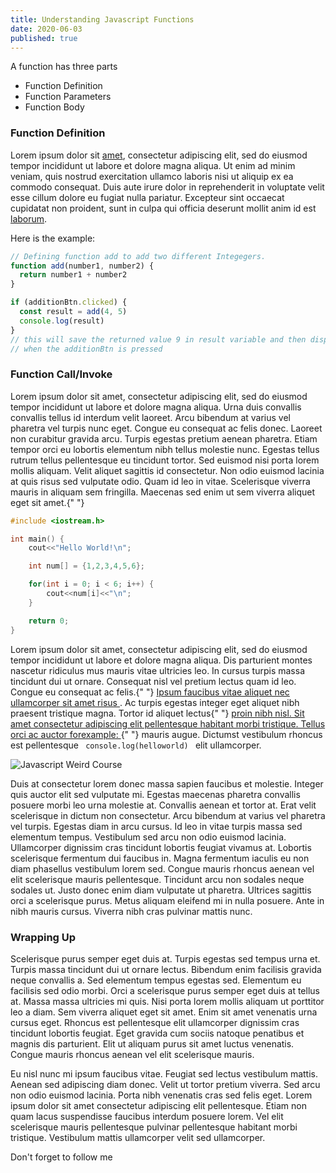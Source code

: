 ```yaml
---
title: Understanding Javascript Functions
date: 2020-06-03
published: true
---
```


<p> A function has three parts </p>
<ul>
  <li> Function Definition </li>
  <li> Function Parameters </li>
  <li> Function Body </li>
</ul>

<h3> Function Definition </h3>

<p>
  Lorem ipsum dolor sit <a href="#">amet</a>, consectetur adipiscing elit, sed do eiusmod tempor
  incididunt ut labore et dolore magna aliqua. Ut enim ad minim veniam, quis
  nostrud exercitation ullamco laboris nisi ut aliquip ex ea commodo consequat.
  Duis aute irure dolor in reprehenderit in voluptate velit esse cillum dolore
  eu fugiat nulla pariatur. Excepteur sint occaecat cupidatat non proident, sunt
  in culpa qui officia deserunt mollit anim id est <a href="#">laborum</a>.
  <br />

Here is the example:

</p>

```javascript
// Defining function add to add two different Integegers.
function add(number1, number2) {
  return number1 + number2
}

if (additionBtn.clicked) {
  const result = add(4, 5)
  console.log(result)
}
// this will save the returned value 9 in result variable and then display it,
// when the additionBtn is pressed
```

<h3> Function Call/Invoke </h3>

<p>
  Lorem ipsum dolor sit amet, consectetur adipiscing elit, sed do eiusmod tempor
  incididunt ut labore et dolore magna aliqua. Urna duis convallis convallis
  tellus id interdum velit laoreet. Arcu bibendum at varius vel pharetra vel
  turpis nunc eget. Congue eu consequat ac felis donec. Laoreet non curabitur
  gravida arcu. Turpis egestas pretium aenean pharetra. Etiam tempor orci eu
  lobortis elementum nibh tellus molestie nunc. Egestas tellus rutrum tellus
  pellentesque eu tincidunt tortor. Sed euismod nisi porta lorem mollis aliquam.
  Velit aliquet sagittis id consectetur. Non odio euismod lacinia at quis risus
  sed vulputate odio. Quam id leo in vitae. Scelerisque viverra mauris in
  aliquam sem fringilla. Maecenas sed enim ut sem viverra aliquet eget sit amet.{" "}
</p>

```c
#include <iostream.h>

int main() {
    cout<<"Hello World!\n";

    int num[] = {1,2,3,4,5,6};

    for(int i = 0; i < 6; i++) {
        cout<<num[i]<<"\n";
    }

    return 0;
}
```

<p>
  Lorem ipsum dolor sit amet, consectetur adipiscing elit, sed do eiusmod tempor
  incididunt ut labore et dolore magna aliqua. Dis parturient montes nascetur
  ridiculus mus mauris vitae ultricies leo. In cursus turpis massa tincidunt dui
  ut ornare. Consequat nisl vel pretium lectus quam id leo. Congue eu consequat
  ac felis.{" "}
  <a href="#">Ipsum faucibus vitae aliquet nec ullamcorper sit amet risus </a>.
  Ac turpis egestas integer eget aliquet nibh praesent tristique magna. Tortor
  id aliquet lectus{" "}
  <a href="#">
    proin nibh nisl. Sit amet consectetur adipiscing elit pellentesque habitant
    morbi tristique. Tellus orci ac auctor forexample:
  </a>{" "}
  mauris augue. Dictumst vestibulum rhoncus est pellentesque
  <code> console.log(helloworld) </code> elit ullamcorper.
</p>

![Javascript Weird Course](featured.png)

<p>
    Duis at consectetur lorem donec massa sapien faucibus et molestie. Integer quis auctor elit sed vulputate mi. Egestas maecenas pharetra convallis posuere morbi leo urna molestie at. Convallis aenean et tortor at. Erat velit scelerisque in dictum non consectetur. Arcu bibendum at varius vel pharetra vel turpis. Egestas diam in arcu cursus. Id leo in vitae turpis massa sed elementum tempus. Vestibulum sed arcu non odio euismod lacinia. Ullamcorper dignissim cras tincidunt lobortis feugiat vivamus at. Lobortis scelerisque fermentum dui faucibus in. Magna fermentum iaculis eu non diam phasellus vestibulum lorem sed. Congue mauris rhoncus aenean vel elit scelerisque mauris pellentesque. Tincidunt arcu non sodales neque sodales ut. Justo donec enim diam vulputate ut pharetra. Ultrices sagittis orci a scelerisque purus. Metus aliquam eleifend mi in nulla posuere. Ante in nibh mauris cursus. Viverra nibh cras pulvinar mattis nunc.

</p>

<h3> Wrapping Up </h3>

<p>
    Scelerisque purus semper eget duis at. Turpis egestas sed tempus urna et. Turpis massa tincidunt dui ut ornare lectus. Bibendum enim facilisis gravida neque convallis a. Sed elementum tempus egestas sed. Elementum eu facilisis sed odio morbi. Orci a scelerisque purus semper eget duis at tellus at. Massa massa ultricies mi quis. Nisi porta lorem mollis aliquam ut porttitor leo a diam. Sem viverra aliquet eget sit amet. Enim sit amet venenatis urna cursus eget. Rhoncus est pellentesque elit ullamcorper dignissim cras tincidunt lobortis feugiat. Eget gravida cum sociis natoque penatibus et magnis dis parturient. Elit ut aliquam purus sit amet luctus venenatis. Congue mauris rhoncus aenean vel elit scelerisque mauris.

</p>

<p>
    Eu nisl nunc mi ipsum faucibus vitae. Feugiat sed lectus vestibulum mattis. Aenean sed adipiscing diam donec. Velit ut tortor pretium viverra. Sed arcu non odio euismod lacinia. Porta nibh venenatis cras sed felis eget. Lorem ipsum dolor sit amet consectetur adipiscing elit pellentesque. Etiam non quam lacus suspendisse faucibus interdum posuere lorem. Vel elit scelerisque mauris pellentesque pulvinar pellentesque habitant morbi tristique. Vestibulum mattis ullamcorper velit sed ullamcorper.

</p>

<span> Don't forget to follow me </span>
